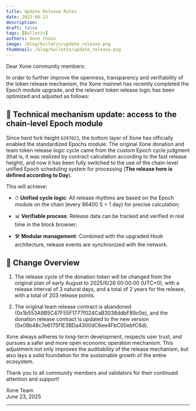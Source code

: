 ```yaml
---
title: Update Release Rules
date: 2025-06-23
description: 
draft: false
tags: [Bulletin]
authors: Xone Chain
image: /blog/bulletin/update_release.png
thumbnail: /blog/bulletin/update_release.png
---
```



Dear Xone community members:

In order to further improve the openness, transparency and verifiability of the token release mechanism, the Xone mainnet has recently completed the Epoch module upgrade, and the relevant token release logic has been optimized and adjusted as follows:

## 🔄 Technical mechanism update: access to the chain-level Epoch module

Since <Link className='text-primaryHue' showAnchorIcon href="/blog/bulletin/hard-fork">hard fork height `6397023`</Link>, the bottom layer of Xone has officially enabled the standardized <Link className='text-primaryHue' showAnchorIcon href="/study/epoch">Epochs</Link> module. The original Xone donation and team token release logic cycle came from the custom Epoch cycle judgment (that is, it was realized by contract calculation according to the fast release height), and now it has been fully switched to the use of the chain-level unified Epoch scheduling system for processing (**The release here is defined according to Day**).

This will achieve:

- ⏱ **Unified cycle logic**: All release rhythms are based on the <Link className='text-primaryHue' showAnchorIcon href="/study/epoch#core-functions-of-epoch">Epoch module on the chain (every 86400 S = 1 day)</Link> for precise calculation;

- 📊 **Verifiable process**: Release data can be tracked and verified in real time in the <Link className='text-primaryHue' isExternal showAnchorIcon href="https://xonescan.com/address/0x08b48c7e6175f1E3BDa4300dC6ee4FbC00ebfC6d">block browser</Link>;

- 🛠 **Modular management**: Combined with the upgraded Hook architecture, release events are synchronized with the network.

## 📅 ​​Change Overview

1. The release cycle of the donation token will be changed from the original plan of early August to 2025/6/26 00:00:00 (UTC+0), with a release interval of 3 natural days, and a total of 2 years for the release, with a total of 203 release points.

2. The original team release contract is abandoned (<Link className='text-primaryHue' isExternal showAnchorIcon href="https://xonescan.com/address/0x1b553A9B5C47F55F1777f024CaB3038ddbF89c0e">0x1b553A9B5C47F55F1777f024CaB3038ddbF89c0e</Link>), and the donation release contract is updated to the new version (<Link className='text-primaryHue' isExternal showAnchorIcon href="https://xonescan.com/address/0x08b48c7e6175f1E3BDa4300dC6ee4FbC00ebfC6d">0x08b48c7e6175f1E3BDa4300dC6ee4FbC00ebfC6d</Link>).

Xone always adheres to long-term development, respects user trust, and pursues a safer and more open economic operation mechanism. This adjustment not only improves the auditability of the release mechanism, but also lays a solid foundation for the sustainable growth of the entire ecosystem.

Thank you to all community members and validators for their continued attention and support!

Xone Team\
June 23, 2025

---

<ContactInfo />